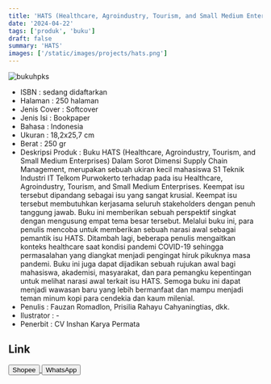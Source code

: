 ```yaml
---
title: 'HATS (Healthcare, Agroindustry, Tourism, and Small Medium Enterprises) Dalam Sorot Dimensi Supply Chain Management'
date: '2024-04-22'
tags: ['produk', 'buku']
draft: false
summary: 'HATS'
images: ['/static/images/projects/hats.png']
---
```


![bukuhpks](/static/images/projects/hats.png)

- ISBN : sedang didaftarkan
- Halaman : 250 halaman
- Jenis Cover : Softcover
- Jenis Isi : Bookpaper
- Bahasa : Indonesia
- Ukuran : 18,2x25,7 cm
- Berat : 250 gr
- Deskripsi Produk : Buku HATS (Healthcare, Agroindustry, Tourism, and Small Medium Enterprises) Dalam Sorot Dimensi Supply Chain Management, merupakan sebuah ukiran kecil mahasiswa S1 Teknik Industri IT Telkom Purwokerto terhadap pada isu Healthcare, Agroindustry, Tourism, and Small Medium Enterprises. Keempat isu tersebut dipandang sebagai isu yang sangat krusial. Keempat isu tersebut membutuhkan kerjasama seluruh stakeholders dengan penuh tanggung jawab. Buku ini memberikan sebuah perspektif singkat dengan mengusung empat tema besar tersebut. Melalui buku ini, para penulis mencoba untuk memberikan sebuah narasi awal sebagai pemantik isu HATS. Ditambah lagi, beberapa penulis mengaitkan konteks healthcare saat kondisi pandemi COVID-19 sehingga permasalahan yang diangkat menjadi pengingat hiruk pikuknya masa pandemi. Buku ini juga dapat dijadikan sebuah rujukan awal bagi mahasiswa, akademisi, masyarakat, dan para pemangku kepentingan untuk melihat narasi awal terkait isu HATS. Semoga buku ini dapat menjadi wawasan baru yang lebih bermanfaat dan mampu menjadi teman minum kopi para cendekia dan kaum milenial.
- Penulis : Fauzan Romadlon, Prisilia Rahayu Cahyaningtias, dkk.
- Ilustrator : -
- Penerbit : CV Inshan Karya Permata

## Link

<div>
<a
  href="https://id.shp.ee/X8EQjok"
  target="_blank"
>
  <button className="btn-shopee">Shopee</button>
</a>

  <a href="https://wa.me/6281567891021" target="_blank">
    <button className="btn-wa">WhatsApp</button>
  </a>
</div>
